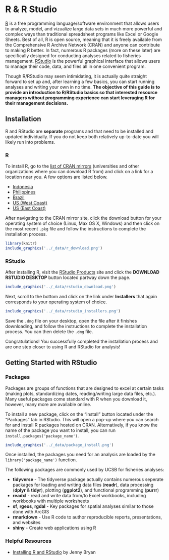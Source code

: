 
# R & R Studio
[R](https://cran.r-project.org) is a free programming language/software environment that allows users to analyze, model, and vizualize large data sets in much more powerful and complex ways than traditional spreadsheet programs like Excel or Google Sheets. Best of all, R is open source, meaning that it is freely available from the Comprehensive R Archive Network (CRAN) and anyone can contribute to making R better. In fact, numerous R packages (more on these later) are specifically designed for conducting analyses related to fisheries management. [RStudio](https://www.rstudio.com) is the powerful graphical interface that allows users to manage their code, data, and files all in one convenient program. 

Though R/RStudio may seem intimidating, it is actually quite straight forward to set up and, after learning a few basics, you can start running analyses and writing your own in no time. **The objective of this guide is to provide an introduction to R/RStudio basics so that interested resource managers without programming experience can start leveraging R for their management decisions.** 

## Installation
R and RStudio are **separate** programs and that need to be installed and updated individually. If you do not keep both relatively up-to-date you will likely run into problems. 

### R
To install R, go to the [list of CRAN mirrors](https://cran.r-project.org/mirrors.html) (universities and other organizations where you can download R from) and click on a link for a location near you. A few options are listed below.

+ [Indonesia](https://repo.bppt.go.id/cran/)
+ [Philippines](https://cran.stat.upd.edu.ph)
+ [Brazil](https://cran.fiocruz.br)
+ [US (West Coast)](https://cran.cnr.berkeley.edu)
+ [US (East Coast)](http://lib.stat.cmu.edu/R/CRAN/)

After navigating to the CRAN mirror site, click the download button for your operating system of choice (Linux, Max OS X, Windows) and then click on the most recent `.pkg` file and follow the instructions to complete the installation process. 

```r
library(knitr)
include_graphics('../_data/r_download.png')
```

### RStudio
After installing R, visit the [RStudio Products](https://www.rstudio.com/products/rstudio/#Desktop) site and click the **DOWNLOAD RSTUDIO DESKTOP** button located partway down the page. 

```r
include_graphics('../_data/rstudio_download.png')
```

Next, scroll to the bottom and click on the link under **Installers** that again corresponds to your operating system of choice.

```r
include_graphics('../_data/rstudio_installers.png')
```


Save the `.dmg` file on your desktop, open the file after it finishes downloading, and follow the instructions to complete the installation process. You can then delete the `.dmg` file.

Congratulations! You successfully completed the installation process and are one step closer to using R and RStudio for analysis!

## Getting Started with RStudio

### Packages
Packages are groups of functions that are designed to excel at certain tasks (making plots, standardizing dates, reading/writing large data files, etc.). Many useful packages come standard with R when you download it, however, many more are available online. 

To install a new package, click on the "Install" button located under the "Packages" tab in RStudio. This will open a pop-up where you can search for and install R packages hosted on CRAN. Alternatively, if you know the name of the package you want to install, you can run `install.packages('package_name')`.

```r
include_graphics('../_data/package_install.png')
```

Once installed, the packages you need for an analysis are loaded by the `library('package_name')` function. 

The following packages are commonly used by UCSB for fisheries analyses:

+ **tidyverse** - The tidyverse package actually contains numerous seperate packages for loading and writing data files (**readr**), data processing (**dplyr** & **tidyr**), plotting (**ggplot2**), and functional programming (**purrr**)
+ **readxl** - read and write data from/to Excel workbooks, including workbooks with multiple worksheets
+ **sf**, **rgeos**, **rgdal** - Key packages for spatial analyses similar to those done with ArcGIS
+ **rmarkdown** - Use R code to author reproducible reports, presentations, and websites
+ **shiny** - Create web applications using R

### Helpful Resources
+ [Installing R and RStudio](http://stat545.com/block000_r-rstudio-install.html) by Jenny Bryan